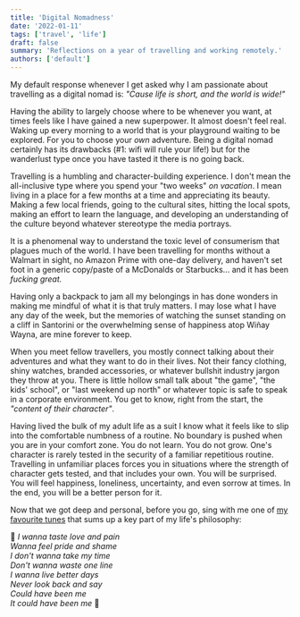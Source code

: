 ```yaml
---
title: 'Digital Nomadness'
date: '2022-01-11'
tags: ['travel', 'life']
draft: false
summary: 'Reflections on a year of travelling and working remotely.'
authors: ['default']
---
```


My default response whenever I get asked why I am passionate about travelling
as a digital nomad is:
_"Cause life is short, and the world is wide!"_

Having the ability to largely choose where to be whenever you want, at times feels like I have gained a new superpower. It almost
doesn't feel real. Waking up every morning to a world that is your playground waiting to be explored.
For you to choose your _own_ adventure. Being a digital nomad certainly has its drawbacks (#1: wifi will
rule your life!) but for the wanderlust type once you have tasted it there is no going back.

Travelling is a humbling and character-building experience.
I don't mean the all-inclusive type where you spend your "two weeks" _on vacation_.
I mean living in a place for a few months at a time and
appreciating its beauty. Making a few local friends, going to the cultural sites,
hitting the local spots, making an effort to learn the language, and developing an
understanding of the culture beyond whatever stereotype the media
portrays.

It is a phenomenal way to understand the toxic level of consumerism that
plagues much of the world. I have been travelling for months without a
Walmart in sight, no Amazon Prime with one-day delivery, and haven't set foot
in a generic copy/paste of a McDonalds or Starbucks... and
it has been _fucking great._

Having only a backpack to jam all my belongings in has
done wonders in making me mindful of what it is that truly matters. I may lose what I have
any day of the week, but the memories of watching the sunset standing on a cliff
in Santorini or the overwhelming sense of happiness atop Wiñay Wayna, are
mine forever to keep.

When you meet fellow travellers,
you mostly connect talking about their adventures and what they want to do in
their lives. Not their fancy clothing, shiny watches, branded accessories,
or whatever bullshit industry jargon they throw at you. There is little hollow small talk
about "the game", "the kids' school", or "last weekend up north" or whatever
topic is safe to speak in a corporate environment.
You get to know, right from the start, the _"content of their character"_.

Having lived the bulk of my adult life as a suit I know what it feels like to slip
into the comfortable numbness of a routine. No boundary is pushed when you are in your comfort zone.
You do not learn. You do not grow. One's character is rarely tested in
the security of a familiar repetitious routine.
Travelling in unfamiliar places forces you
in situations where the strength of character gets tested, and that
includes your own. You will be surprised.
You will feel happiness, loneliness, uncertainty, and
even sorrow at times. In the end, you will be a better person for it.

Now that we got deep and personal, before you go,
sing with me one of [my favourite tunes](https://www.youtube.com/watch?v=ARhk9K_mviE)
that sums up a key part of my life's philosophy:

🎵 _I wanna taste love and pain_ \
_Wanna feel pride and shame_ \
_I don't wanna take my time_\
_Don't wanna waste one line_\
_I wanna live better days_\
_Never look back and say_\
_Could have been me_\
_It could have been me_ 🎵

